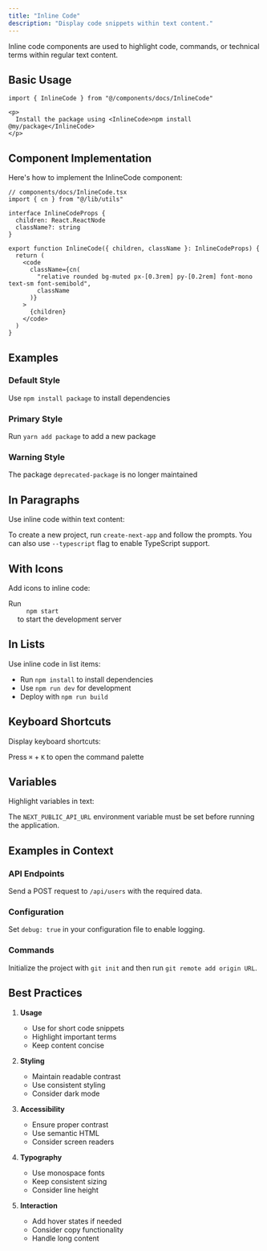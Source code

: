 ```yaml
---
title: "Inline Code"
description: "Display code snippets within text content."
---
```




Inline code components are used to highlight code, commands, or technical terms within regular text content.

## Basic Usage

```tsx
import { InlineCode } from "@/components/docs/InlineCode"

<p>
  Install the package using <InlineCode>npm install @my/package</InlineCode>
</p>
```

## Component Implementation

Here's how to implement the InlineCode component:

```tsx
// components/docs/InlineCode.tsx
import { cn } from "@/lib/utils"

interface InlineCodeProps {
  children: React.ReactNode
  className?: string
}

export function InlineCode({ children, className }: InlineCodeProps) {
  return (
    <code
      className={cn(
        "relative rounded bg-muted px-[0.3rem] py-[0.2rem] font-mono text-sm font-semibold",
        className
      )}
    >
      {children}
    </code>
  )
}
```

## Examples

### Default Style

<p className="flex items-center gap-2">
  Use <code className="relative rounded bg-muted px-[0.3rem] py-[0.2rem] font-mono text-sm font-semibold">npm install package</code> to install dependencies
</p>

### Primary Style

<p className="flex items-center gap-2">
  Run <code className="relative rounded bg-primary/10 px-[0.3rem] py-[0.2rem] font-mono text-sm font-semibold text-primary">yarn add package</code> to add a new package
</p>

### Warning Style

<p className="flex items-center gap-2">
  The package <code className="relative rounded bg-warning/10 px-[0.3rem] py-[0.2rem] font-mono text-sm font-semibold text-warning">deprecated-package</code> is no longer maintained
</p>

## In Paragraphs

Use inline code within text content:

<p className="space-x-1">
  To create a new project, run <code className="relative rounded bg-muted px-[0.3rem] py-[0.2rem] font-mono text-sm font-semibold">create-next-app</code> and follow the prompts. You can also use <code className="relative rounded bg-muted px-[0.3rem] py-[0.2rem] font-mono text-sm font-semibold">--typescript</code> flag to enable TypeScript support.
</p>

## With Icons

Add icons to inline code:

<p className="flex items-center gap-2">
  Run <code className="relative rounded bg-muted px-[0.3rem] py-[0.2rem] font-mono text-sm font-semibold inline-flex items-center gap-1">
    <Terminal className="h-3 w-3" /> npm start
  </code> to start the development server
</p>

## In Lists

Use inline code in list items:

<ul className="space-y-2 list-disc pl-6">
  <li>
    Run <code className="relative rounded bg-muted px-[0.3rem] py-[0.2rem] font-mono text-sm font-semibold">npm install</code> to install dependencies
  </li>
  <li>
    Use <code className="relative rounded bg-muted px-[0.3rem] py-[0.2rem] font-mono text-sm font-semibold">npm run dev</code> for development
  </li>
  <li>
    Deploy with <code className="relative rounded bg-muted px-[0.3rem] py-[0.2rem] font-mono text-sm font-semibold">npm run build</code>
  </li>
</ul>

## Keyboard Shortcuts

Display keyboard shortcuts:

<p className="space-x-1">
  Press <code className="relative rounded bg-muted px-[0.3rem] py-[0.2rem] font-mono text-sm font-semibold">⌘</code> + <code className="relative rounded bg-muted px-[0.3rem] py-[0.2rem] font-mono text-sm font-semibold">K</code> to open the command palette
</p>

## Variables

Highlight variables in text:

<p className="space-x-1">
  The <code className="relative rounded bg-muted px-[0.3rem] py-[0.2rem] font-mono text-sm font-semibold">NEXT_PUBLIC_API_URL</code> environment variable must be set before running the application.
</p>

## Examples in Context

### API Endpoints

<p className="space-x-1">
  Send a POST request to <code className="relative rounded bg-muted px-[0.3rem] py-[0.2rem] font-mono text-sm font-semibold">/api/users</code> with the required data.
</p>

### Configuration

<p className="space-x-1">
  Set <code className="relative rounded bg-muted px-[0.3rem] py-[0.2rem] font-mono text-sm font-semibold">debug: true</code> in your configuration file to enable logging.
</p>

### Commands

<p className="space-x-1">
  Initialize the project with <code className="relative rounded bg-muted px-[0.3rem] py-[0.2rem] font-mono text-sm font-semibold">git init</code> and then run <code className="relative rounded bg-muted px-[0.3rem] py-[0.2rem] font-mono text-sm font-semibold">git remote add origin URL</code>.
</p>

## Best Practices

1. **Usage**
   - Use for short code snippets
   - Highlight important terms
   - Keep content concise

2. **Styling**
   - Maintain readable contrast
   - Use consistent styling
   - Consider dark mode

3. **Accessibility**
   - Ensure proper contrast
   - Use semantic HTML
   - Consider screen readers

4. **Typography**
   - Use monospace fonts
   - Keep consistent sizing
   - Consider line height

5. **Interaction**
   - Add hover states if needed
   - Consider copy functionality
   - Handle long content